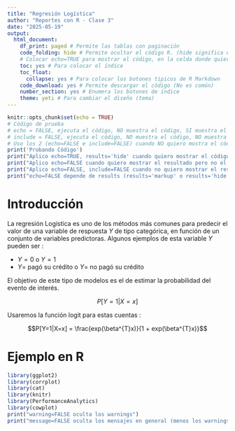 ---
title: "Regresión Logística"
author: "Reportes con R - Clase 3"
date: "2025-05-19"
output: 
  html_document: 
    df_print: paged # Permite las tablas con paginación  
    code_folding: hide # Permite ocultar el código R. (hide significa esconder) 
    # Colocar echo=TRUE para mostrar el código, en la celda donde quiero mostrarlo. 
    toc: yes # Para colocar el índice 
    toc_float: 
      collapse: yes # Para colocar los botones tipicos de R Markdown 
    code_download: yes # Permite descargar el código (No es común) 
    number_section: yes # Enumera los botones de índice 
    theme: yeti # Para cambiar el diseño (tema) 
---

```{r setup, echo=TRUE, results='hide'}
knitr::opts_chunk$set(echo = TRUE)
# Código de prueba 
# echo = FALSE, ejecuta el código, NO muestra el código, SI muestra el resultado. 
# include = FALSE, ejecuta el código, NO muestra el código, NO muestra el resultado.
# Uso los 2 (echo=FALSE e include=FALSE) cuando NO quiero mostra el código y tampoco el resultado. 
print('Probando Código') 
print("Aplico echo=TRUE, results='hide' cuando quiero mostrar el código pero no el resultado")
print("Aplico echo=FALSE cuando quiero mostrar el resultado pero no el código")
print("Aplico echo=FALSE, include=FALSE cuando no quiero mostrar el resultado ni el código")
print("echo=FALSE depende de results (results='markup' o results='hide')")
```

# Introducción 

La regresión Logística es uno de los métodos más comunes para predecir el valor 
de una variable de respuesta $Y$ de tipo categórica, en función de un conjunto de 
variables predictoras. Algunos ejemplos de esta variable $Y$ pueden ser : 

* $Y=0$ o $Y=1$ 
* $Y=$ pagó su crédito o $Y=$ no pagó su crédito 

El objetivo de este tipo de modelos es el de estimar la probabilidad del evento 
de interés. 

$$P[Y=1 | X=x]$$ 

Usaremos la función logit para estas cuentas : 

$$P[Y=1|X=x] = \frac{exp(\beta^{T}x)}{1 + exp(\beta^{T}x)}$$


# Ejemplo en R 

```{r CargaLibrerías, echo=TRUE, results='hide', warning=FALSE, message=FALSE}
library(ggplot2)
library(corrplot)
library(cat)
library(knitr)
library(PerformanceAnalytics)
library(cowplot)
print("warning=FALSE oculta los warnings")
print("message=FALSE oculta los mensajes en general (menos los warnings)")
```
